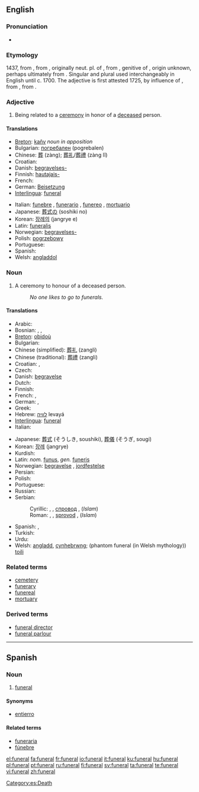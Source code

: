 ==English==
{{wikipedia}}

===Pronunciation===
* {{audio|en-us-funeral.ogg|Audio (US)}}

===Etymology===
1437, from {{etyl|frm}} {{term|funérailles||funeral rites}} {{p}}, from {{ML.}} {{term|funeralia||funeral rites}}, originally neut. pl. of {{LL.}} {{term|funeralis||having to do with a funeral}}, from {{etyl|la}} {{term|funeris}}, genitive of {{term|funus||funeral, death, corpse}}, origin unknown, perhaps ultimately from {{proto|Indo-European|dheu-|to die}}. Singular and plural used interchangeably in English until c. 1700. The adjective {{term|funereal}} is first attested 1725, by influence of {{etyl|frm}} {{term|funerail}}, from {{etyl|la}} {{term|funereus}}, from {{term|funus}}.

===Adjective===
{{en-adj|-}}

# Being related to a [[ceremony]] in honor of a [[deceased]] person.

====Translations====
{{trans-top|relating to the ceremony}}
* [[Breton]]: [[kañv]] ''noun in apposition''
* Bulgarian: [[погребален]] {{m}} (pogrebalen)
* Chinese: [[葬]] (zàng); [[葬礼]]/[[葬禮]] (zàng lĭ)
* Croatian: {{t-|hr|pogrebni|alt=pògrebnī}}
* Danish: [[begravelses-]]
* Finnish: [[hautajais-]]
* French: {{t+|fr|funéraire}}
* German: [[Beisetzung]]
* [[Interlingua]]: [[#Interlingua|funeral]]
{{trans-mid}}
* Italian: [[funebre]] {{m|f}}, [[funerario]] {{m}}, [[funereo]] {{m}}, [[mortuario]] {{m}}
* Japanese: [[葬式の]] (soshiki no)
* Korean: [[장례의]] (jangrye e)
* Latin: [[funeralis]]
* Norwegian: [[begravelses-]]
* Polish: [[pogrzebowy]] {{m}}
* Portuguese: {{t+|pt|funeral}}
* Spanish: {{t-|es|funeral}}
* Welsh: [[angladdol]]
{{trans-bottom}}

===Noun===
{{en-noun}}

# A ceremony to honour of a deceased person.
#: ''No one likes to go to funerals.''

====Translations====
{{trans-top|ceremony to honour of a deceased person}}
* Arabic: {{Arab|[[جنازة]]}}
* Bosnian: {{t-|bs|sahrana|f}}, {{t-|bs|dženaza|f}}, {{t-|bs|pogreb|m}}
* [[Breton]]: [[obidoù]] {{p}}
* Bulgarian: {{t+|bg|погребение|n|tr=pogrebeniye|sc=Cyrl}}
* Chinese (simplified): [[葬礼]] (zangli)
* Chinese (traditional): [[葬禮]] (zangli)
* Croatian: {{t-|hr|sprovod|m|alt=spròvod}}, {{t-|hr|pogreb|m|alt=pògreb}}
* Czech: {{t+|cs|pohřeb|m}}
* Danish: [[begravelse]] {{c}}
* Dutch: {{t+|nl|begrafenis|f}}
* Finnish: {{t+|fi|hautajaiset|p}}
* French: {{t+|fr|funérailles|f|p}}, {{t+|fr|obsèques|f|p}}
* German: {{t+|de|Beerdigung|f}}, {{t-|de|Begräbnis|n}}
* Greek: {{t+|el|κηδεία|f|tr=kiδía|sc=Grek}}
* Hebrew: [[לוויה]] levayá {{f}}
* [[Interlingua]]: [[#Interlingua|funeral]]
* Italian: {{t+|it|funerale|m}}
{{trans-mid}}
* Japanese: [[葬式]] (そうしき, soushiki), [[葬儀]] (そうぎ, sougi)
* Korean: [[장례]] (jangrye)
* Kurdish: {{KUchar|[[چه‌ماوه‌ر]]}}
* Latin: ''nom.'' [[funus]], ''gen.'' [[funeris]]
* Norwegian: [[begravelse]] {{m}}, [[jordfestelse]] {{m}}
* Persian: {{t-|fa|جنازه|tr=janāze, jenāze|sc=fa-Arab|xs=Persian}}
* Polish: {{t+|pl|pogrzeb|m}}
* Portuguese: {{t+|pt|funeral|m}}
* Russian: {{t+|ru|похороны|tr=pokhorony|sc=Cyrl}}
* Serbian:
*: Cyrillic: {{t-|sr|сахрана|f|sc=Cyrl}}, {{t-|sr|погреб|m|sc=Cyrl}}, [[спровод]] {{m}}, (''Islam'') {{t+|sr|џеназа|f|sc=Cyrl}}
*: Roman: {{t-|sr|sahrana|f}}, {{t-|sr|pogreb|m}}, [[sprovod]] {{m}}, (''Islam'') {{t-|sr|dženaza|f}}
* Spanish: {{t-|es|funeral|m}}, {{t-|es|entierro|m}}
* Turkish: {{t+|tr|cenaze}}
* Urdu: {{t|ur|جنازہ|m|tr=janāza, jināza|sc=ur-Arab|xs=Urdu}}
* Welsh: [[angladd]], [[cynhebrwng]]; (phantom funeral (in Welsh mythology)) [[toili]]
{{trans-bottom}}

===Related terms===
* [[cemetery]]
* [[funerary]]
* [[funereal]]
* [[mortuary]]

===Derived terms===
* [[funeral director]]
* [[funeral parlour]]

[[Category:Funeral| ]]

----

==Spanish==

===Noun===
{{es-noun-m|pl=funerales}}

# [[#English|funeral]]

====Synonyms====
* [[entierro]]

====Related terms====
* [[funeraria]]
* [[fúnebre]]

[[Category:es:Death]]

[[el:funeral]]
[[fa:funeral]]
[[fr:funeral]]
[[io:funeral]]
[[it:funeral]]
[[ku:funeral]]
[[hu:funeral]]
[[pl:funeral]]
[[pt:funeral]]
[[ru:funeral]]
[[fi:funeral]]
[[sv:funeral]]
[[ta:funeral]]
[[te:funeral]]
[[vi:funeral]]
[[zh:funeral]]